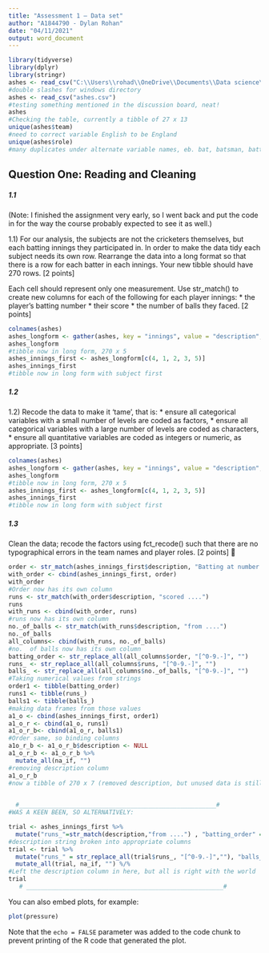 ```yaml
---
title: "Assessment 1 – Data set"
author: "A1844790 - Dylan Rohan"
date: "04/11/2021"
output: word_document
---
```



```r
library(tidyverse)
library(dplyr)
library(stringr)
ashes <- read_csv("C:\\Users\\rohad\\OneDrive\\Documents\\Data science\\Data Taming, modelling and Vizalization_RStudio\\a1\\a1\\ashes.csv")
#double slashes for windows directory
ashes <- read_csv("ashes.csv")
#testing something mentioned in the discussion board, neat!
ashes
#Checking the table, currently a tibble of 27 x 13
unique(ashes$team)
#need to correct variable English to be England
unique(ashes$role)
#many duplicates under alternate variable names, eb. bat, batsman, batting
```

## Question One: Reading and Cleaning
##### 1.1
(Note: I finished the assignment very early, so I went back and put the code in for the way the course probably expected to see it as well.)

1.1)	For our analysis, the subjects are not the cricketers themselves, but each batting innings they participated in. In order to make the data tidy each subject needs its own row. Rearrange the data into a long format so that there is a row for each batter in each innings. Your new tibble should have 270 rows. 
[2 points] 

Each cell should represent only one measurement. Use str_match() to create new columns for each of the following for each player innings: 
*	the player’s batting number
*	their score
*	the number of balls they faced. 
[2 points] 


```r
colnames(ashes)
ashes_longform <- gather(ashes, key = "innings", value = "description", "Test 1, Innings 1" : "Test 5, Innings 2")
ashes_longform
#tibble now in long form, 270 x 5
ashes_innings_first <- ashes_longform[c(4, 1, 2, 3, 5)]
ashes_innings_first
#tibble now in long form with subject first

```

##### 1.2
1.2)	Recode the data to make it ‘tame’, that is:
*	ensure all categorical variables with a small number of levels are coded as factors, 
*	ensure all categorical variables with a large number of levels are coded as characters,
* ensure all quantitative variables are coded as integers or numeric, as appropriate. 
[3 points] 

```r
colnames(ashes)
ashes_longform <- gather(ashes, key = "innings", value = "description", "Test 1, Innings 1" : "Test 5, Innings 2")
ashes_longform
#tibble now in long form, 270 x 5
ashes_innings_first <- ashes_longform[c(4, 1, 2, 3, 5)]
ashes_innings_first
#tibble now in long form with subject first

```
##### 1.3
Clean the data; recode the factors using fct_recode() such that there are no typographical errors in the team names and player roles. 
[2 points] 


```r
order <- str_match(ashes_innings_first$description, "Batting at number ..")
with_order <- cbind(ashes_innings_first, order)
with_order
#Order now has its own column
runs <- str_match(with_order$description, "scored ....")
runs
with_runs <- cbind(with_order, runs)
#runs now has its own column
no._of_balls <- str_match(with_runs$description, "from ....")
no._of_balls
all_columns<- cbind(with_runs, no._of_balls)
#no.  of balls now has its own column
batting_order <- str_replace_all(all_columns$order, "[^0-9.-]", "")
runs_ <- str_replace_all(all_columns$runs, "[^0-9.-]", "")
balls_ <- str_replace_all(all_columns$no._of_balls, "[^0-9.-]", "")  
#Taking numerical values from strings
order1 <- tibble(batting_order)
runs1 <- tibble(runs_)
balls1 <- tibble(balls_)
#making data frames from those values
a1_o <- cbind(ashes_innings_first, order1)
a1_o_r <- cbind(a1_o, runs1)
a1_o_r_b<- cbind(a1_o_r, balls1)
#Order same, so binding columns
a1o_r_b <- a1_o_r_b$description <- NULL
a1_o_r_b <- a1_o_r_b %>%
  mutate_all(na_if, "")
#removing description column
a1_o_r_b
#now a tibble of 270 x 7 (removed description, but unused data is still accessible in "ashes_innings_first')
  

  #_______________________________________________________#
#WAS A KEEN BEEN, SO ALTERNATIVELY:

trial <- ashes_innings_first %>%
  mutate("runs_"=str_match(description,"from ....") , "batting_order" = str_match(description, "Batting at number .."), "balls_" = str_match(description, "scored ...."))
#description string broken into appropriate columns
trial <- trial %>%
  mutate("runs_" = str_replace_all(trial$runs_, "[^0-9.-]",""), "balls_"=str_replace_all(trial$balls_, "[^0-9.-]",""), "batting_order"=str_replace_all(trial$batting_order, "[^0-9.-]",""))
  mutate_all(trial, na_if, "") %/%
#Left the description column in here, but all is right with the world
trial
   # _______________________________________________________#
```

You can also embed plots, for example:

```r
plot(pressure)
```

Note that the `echo = FALSE` parameter was added to the code chunk to prevent printing of the R code that generated the plot.
